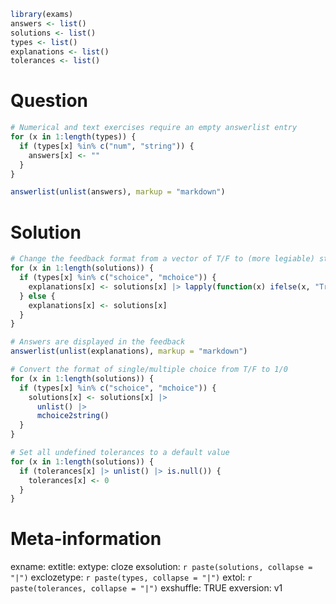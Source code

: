 ```r
library(exams)
answers <- list() 
solutions <- list() 
types <- list()
explanations <- list() 
tolerances <- list()

```

Question
========


```r
# Numerical and text exercises require an empty answerlist entry
for (x in 1:length(types)) {
  if (types[x] %in% c("num", "string")) {
    answers[x] <- ""
  }
}

answerlist(unlist(answers), markup = "markdown")
```

Solution
========

```r
# Change the feedback format from a vector of T/F to (more legiable) strings
for (x in 1:length(solutions)) {
  if (types[x] %in% c("schoice", "mchoice")) {
    explanations[x] <- solutions[x] |> lapply(function(x) ifelse(x, "True", "False"))
  } else {
    explanations[x] <- solutions[x]
  }
}

# Answers are displayed in the feedback 
answerlist(unlist(explanations), markup = "markdown")
```

```r
# Convert the format of single/multiple choice from T/F to 1/0
for (x in 1:length(solutions)) {
  if (types[x] %in% c("schoice", "mchoice")) {
    solutions[x] <- solutions[x] |>
      unlist() |>
      mchoice2string()
  }
}

# Set all undefined tolerances to a default value
for (x in 1:length(solutions)) {
  if (tolerances[x] |> unlist() |> is.null()) {
    tolerances[x] <- 0
  }
}

```

Meta-information 
================
exname:
extitle: 
extype: cloze
exsolution: `r paste(solutions, collapse = "|")`
exclozetype: `r paste(types, collapse = "|")`
extol: `r paste(tolerances, collapse = "|")`
exshuffle: TRUE
exversion: v1